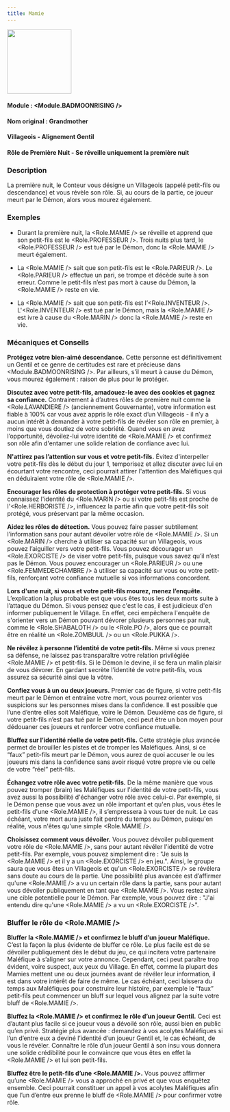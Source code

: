```yaml
---
title: Mamie
---
```



<img src='/img/blood-on-the-clocktower/roles/mamie.png' height='150' />

#### Module : <Module.BADMOONRISING />
#### Nom original : Grandmother
#### Villageois - Alignement Gentil
#### Rôle de Première Nuit - Se réveille uniquement la première nuit

### Description

La première nuit, le Conteur vous désigne un Villageois (appelé petit-fils ou descendance) et vous révèle son rôle. Si, au cours de la partie, ce joueur meurt par le Démon, alors vous mourez également.

### Exemples

- Durant la première nuit, la <Role.MAMIE /> se réveille et apprend que son petit-fils est le <Role.PROFESSEUR />. Trois nuits plus tard, le <Role.PROFESSEUR /> est tué par le Démon, donc la <Role.MAMIE /> meurt également.

- La <Role.MAMIE /> sait que son petit-fils est le <Role.PARIEUR />. Le <Role.PARIEUR /> effectue un pari, se trompe et décède suite à son erreur. Comme le petit-fils n’est pas mort à cause du Démon, la <Role.MAMIE /> reste en vie.

- La <Role.MAMIE /> sait que son petit-fils est l’<Role.INVENTEUR />. L'<Role.INVENTEUR /> est tué par le Démon, mais la <Role.MAMIE /> est ivre à cause du <Role.MARIN /> donc la <Role.MAMIE /> reste en vie.

### Mécaniques et Conseils

**Protégez votre bien-aimé descendance.** Cette personne est définitivement un Gentil et ce genre de certitudes est rare et précieuse dans <Module.BADMOONRISING />. Par ailleurs, s’il meurt à cause du Démon, vous mourez également : raison de plus pour le protéger.

**Discutez avec votre petit-fils, amadouez-le avec des cookies et gagnez sa confiance.** Contrairement à d’autres rôles de première nuit comme la <Role.LAVANDIERE /> (anciennement Gouvernante), votre information est fiable à 100% car vous avez appris le rôle exact d’un Villageois - il n’y a aucun intérêt à demander à votre petit-fils de révéler son rôle en premier, à moins que vous doutiez de votre sobriété. Quand vous en avez l’opportunité, dévoilez-lui votre identité de <Role.MAMIE /> et confirmez son rôle afin d'entamer une solide relation de confiance avec lui.

**N'attirez pas l’attention sur vous et votre petit-fils.** Évitez d'interpeller votre petit-fils dès le début du jour 1, temporisez et allez discuter avec lui en écourtant votre rencontre, ceci pourrait attirer l'attention des Maléfiques qui en déduiraient votre rôle de <Role.MAMIE />.

**Encourager les rôles de protection à protéger votre petit-fils.** Si vous connaissez l'identité du <Role.MARIN /> ou si votre petit-fils est proche de l'<Role.HERBORISTE />, influencez la partie afin que votre petit-fils soit protégé, vous préservant par la même occasion.

**Aidez les rôles de détection.** Vous pouvez faire passer subtilement l’information sans pour autant dévoiler votre rôle de <Role.MAMIE />. Si un <Role.MARIN /> cherche à utiliser sa capacité sur un Villageois, vous pouvez l’aiguiller vers votre petit-fils. Vous pouvez décourager un <Role.EXORCISTE /> de viser votre petit-fils, puisque vous savez qu’il n’est pas le Démon. Vous pouvez encourager un <Role.PARIEUR /> ou une <Role.FEMMEDECHAMBRE /> à utiliser sa capacité sur vous ou votre petit-fils, renforçant votre confiance mutuelle si vos informations concordent.

**Lors d'une nuit, si vous et votre petit-fils mourez, menez l’enquête.** L’explication la plus probable est que vous êtes tous les deux morts suite à l’attaque du Démon. Si vous pensez que c'est le cas, il est judicieux d'en informer publiquement le Village. En effet, ceci empêchera l'enquête de s'orienter vers un Démon pouvant dévorer plusieurs personnes par nuit, comme le <Role.SHABALOTH /> ou le <Role.PO />, alors que ce pourrait être en réalité un <Role.ZOMBUUL /> ou un <Role.PUKKA />.

**Ne révélez à personne l’identité de votre petit-fils.** Même si vous prenez sa défense, ne laissez pas transparaître votre relation privilégiée <Role.MAMIE /> et petit-fils. Si le Démon le devine, il se fera un malin plaisir de vous dévorer. En gardant secrète l’identité de votre petit-fils, vous assurez sa sécurité ainsi que la vôtre.

**Confiez vous à un ou deux joueurs.** Premier cas de figure, si votre petit-fils meurt par le Démon et entraîne votre mort, vous pourrez orienter vos suspicions sur les personnes mises dans la confidence. Il est possible que l’une d’entre elles soit Maléfique, voire le Démon. Deuxième cas de figure, si votre petit-fils n’est pas tué par le Démon, ceci peut être un bon moyen pour dédouaner ces joueurs et renforcer votre confiance mutuelle.

**Bluffez sur l’identité réelle de votre petit-fils.** Cette stratégie plus avancée permet de brouiller les pistes et de tromper les Maléfiques. Ainsi, si ce “faux” petit-fils meurt par le Démon, vous aurez de quoi accuser le ou les joueurs mis dans la confidence sans avoir risqué votre propre vie ou celle de votre “réel” petit-fils.

**Échangez votre rôle avec votre petit-fils.** De la même manière que vous pouvez tromper (brain) les Maléfiques sur l'identité de votre petit-fils, vous avez aussi la possibilité d'échanger votre rôle avec celui-ci. Par exemple, si le Démon pense que vous avez un rôle important et qu'en plus, vous êtes le petit-fils d'une <Role.MAMIE />, il s’empressera à vous tuer de nuit. Le cas échéant, votre mort aura juste fait perdre du temps au Démon, puisqu'en réalité, vous n'êtes qu'une simple <Role.MAMIE />.

**Choisissez comment vous dévoiler.** Vous pouvez dévoiler publiquement votre rôle de <Role.MAMIE />, sans pour autant révéler l'identité de votre petit-fils. Par exemple, vous pouvez simplement dire : "Je suis la <Role.MAMIE /> et il y a un <Role.EXORCISTE /> en jeu.". Ainsi, le groupe saura que vous êtes un Villageois et qu'un <Role.EXORCISTE /> se révélera sans doute au cours de la partie. Une possibilité plus avancée est d’affirmer qu'une <Role.MAMIE /> a vu un certain rôle dans la partie, sans pour autant vous dévoiler publiquement en tant que <Role.MAMIE />. Vous restez ainsi une cible potentielle pour le Démon. Par exemple, vous pouvez dire : "J'ai entendu dire qu'une <Role.MAMIE /> a vu un <Role.EXORCISTE />".

### Bluffer le rôle de <Role.MAMIE />

**Bluffer la <Role.MAMIE /> et confirmez le bluff d’un joueur Maléfique.** C’est la façon la plus évidente de bluffer ce rôle. Le plus facile est de se dévoiler publiquement dès le début du jeu, ce qui incitera votre partenaire Maléfique à s’aligner sur votre annonce. Cependant, ceci peut paraître trop évident, voire suspect, aux yeux du Village. En effet, comme la plupart des Mamies mettent une ou deux journées avant de révéler leur information, il est dans votre intérêt de faire de même. Le cas échéant, ceci laissera du temps aux Maléfiques pour construire leur histoire, par exemple le “faux” petit-fils peut commencer un bluff sur lequel vous alignez par la suite votre bluff de <Role.MAMIE />.

**Bluffez la <Role.MAMIE /> et confirmez le rôle d’un joueur Gentil.** Ceci est d’autant plus facile si ce joueur vous a dévoilé son rôle, aussi bien en public qu’en privé. Stratégie plus avancée : demandez à vos acolytes Maléfiques si l’un d’entre eux a deviné l’identité d’un joueur Gentil et, le cas échéant, de vous le révéler. Connaître le rôle d’un joueur Gentil à son insu vous donnera une solide crédibilité pour le convaincre que vous êtes en effet la <Role.MAMIE /> et lui son petit-fils.

**Bluffez être le petit-fils d’une <Role.MAMIE />.** Vous pouvez affirmer qu’une <Role.MAMIE /> vous a approché en privé et que vous enquêtez ensemble. Ceci pourrait constituer un appel à vos acolytes Maléfiques afin que l’un d’entre eux prenne le bluff de <Role.MAMIE /> pour confirmer votre rôle.

